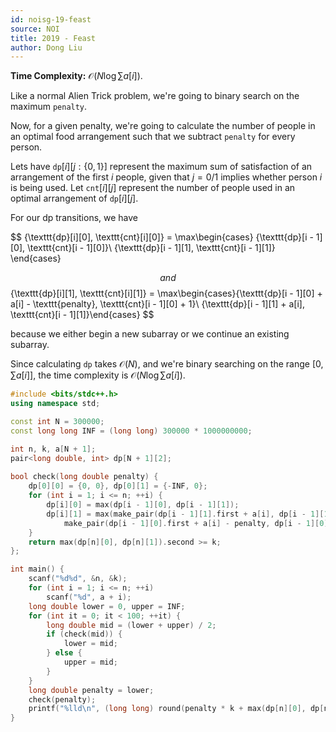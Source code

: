 ```yaml
---
id: noisg-19-feast
source: NOI
title: 2019 - Feast
author: Dong Liu
---
```


**Time Complexity:** $\mathcal{O}(N\log{\sum a[i]})$.

<LanguageSection>

<CPPSection>

Like a normal Alien Trick problem, we're going to binary search on the maximum $\texttt{penalty}$.

Now, for a given penalty, we're going to calculate the number of people in an optimal food arrangement such that we subtract $\texttt{penalty}$ for every person.

Lets have $\texttt{dp}[i][j:\{0,1\}]$ represent the maximum sum of satisfaction of an arrangement of the first $i$ people, given that $j=0/1$ implies whether person $i$ is being used. Let $\texttt{cnt}[i][j]$ represent the number of people used in an optimal arrangement of $\texttt{dp}[i][j]$.  

For our dp transitions, we have

$$
\{\texttt{dp}[i][0], \texttt{cnt}[i][0]\} = 
\max\begin{cases} \{\texttt{dp}[i - 1][0], \texttt{cnt}[i - 1][0]\}\\
\{\texttt{dp}[i - 1][1], \texttt{cnt}[i - 1][1]\}
\end{cases}

$$
and 
$$
\{\texttt{dp}[i][1], \texttt{cnt}[i][1]\} = 
\max\begin{cases}\{\texttt{dp}[i - 1][0] + a[i] - \texttt{penalty}, \texttt{cnt}[i - 1][0] + 1\}\\
\{\texttt{dp}[i - 1][1] + a[i], \texttt{cnt}[i - 1][1]\}\end{cases}
$$

because we either begin a new subarray or we continue an existing subarray.

Since calculating $\texttt{dp}$ takes $\mathcal O(N)$, and we're binary searching on the range $[0, \sum a[i]]$, the time complexity is $\mathcal{O}(N\log{\sum a[i]})$.

```cpp
#include <bits/stdc++.h>
using namespace std;

const int N = 300000;
const long long INF = (long long) 300000 * 1000000000;

int n, k, a[N + 1];
pair<long double, int> dp[N + 1][2];
	
bool check(long double penalty) {
	dp[0][0] = {0, 0}, dp[0][1] = {-INF, 0};
	for (int i = 1; i <= n; ++i) {
		dp[i][0] = max(dp[i - 1][0], dp[i - 1][1]);
		dp[i][1] = max(make_pair(dp[i - 1][1].first + a[i], dp[i - 1][1].second),
			make_pair(dp[i - 1][0].first + a[i] - penalty, dp[i - 1][0].second + 1));
	}
	return max(dp[n][0], dp[n][1]).second >= k;
};

int main() {
	scanf("%d%d", &n, &k);
	for (int i = 1; i <= n; ++i)
		scanf("%d", a + i);
	long double lower = 0, upper = INF;
	for (int it = 0; it < 100; ++it) {
		long double mid = (lower + upper) / 2;
		if (check(mid)) {
			lower = mid;
		} else {
			upper = mid;
		}
	}
	long double penalty = lower;
	check(penalty);
	printf("%lld\n", (long long) round(penalty * k + max(dp[n][0], dp[n][1]).first));
}
```

</CPPSection>

</LanguageSection>

